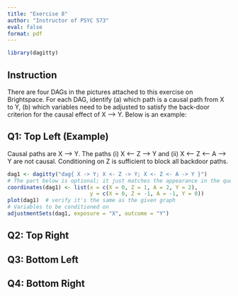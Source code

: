 ```yaml
---
title: "Exercise 8"
author: "Instructor of PSYC 573"
eval: false
format: pdf
---
```


```r
library(dagitty)
```

## Instruction

There are four DAGs in the pictures attached to this exercise on Brightspace. For each DAG, identify (a) which path is a causal path from X to Y, (b) which variables need to be adjusted to satisfy the back-door criterion for the causal effect of X --> Y. Below is an example:

## Q1: Top Left (Example)

Causal paths are X --> Y. The paths (i) X <-- Z --> Y and (ii) X <-- Z <-- A --> Y are not causal. Conditioning on Z is sufficient to block all backdoor paths. 

```r
dag1 <- dagitty("dag{ X -> Y; X <- Z -> Y; X <- Z <- A -> Y }")
# The part below is optional; it just matches the appearance in the questions
coordinates(dag1) <- list(x = c(X = 0, Z = 1, A = 2, Y = 2),
                          y = c(X = 0, Z = -1, A = -1, Y = 0))
plot(dag1)  # verify it's the same as the given graph
# Variables to be conditioned on
adjustmentSets(dag1, exposure = "X", outcome = "Y")
```

## Q2: Top Right

## Q3: Bottom Left

## Q4: Bottom Right